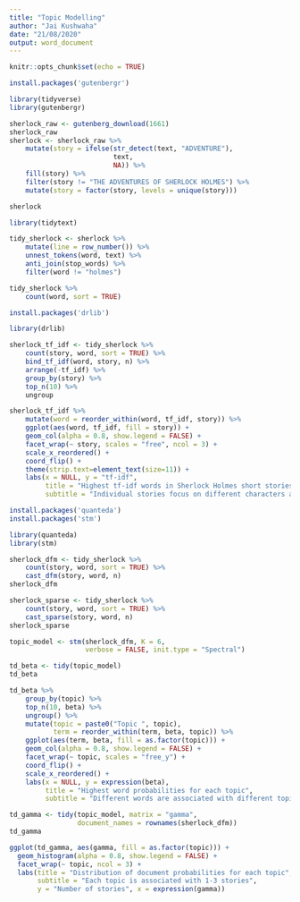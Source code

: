 ---
title: "Topic Modelling"
author: "Jai Kushwaha"
date: "21/08/2020"
output: word_document
---

```{r setup, include=FALSE}
knitr::opts_chunk$set(echo = TRUE)
```

```{r}
install.packages('gutenbergr')
```


```{r}
library(tidyverse)
library(gutenbergr)

sherlock_raw <- gutenberg_download(1661)
sherlock_raw
sherlock <- sherlock_raw %>%
    mutate(story = ifelse(str_detect(text, "ADVENTURE"),
                          text,
                          NA)) %>%
    fill(story) %>%
    filter(story != "THE ADVENTURES OF SHERLOCK HOLMES") %>%
    mutate(story = factor(story, levels = unique(story)))

sherlock
```
```{r}
library(tidytext)

tidy_sherlock <- sherlock %>%
    mutate(line = row_number()) %>%
    unnest_tokens(word, text) %>%
    anti_join(stop_words) %>%
    filter(word != "holmes")

tidy_sherlock %>%
    count(word, sort = TRUE)
```

```{r}
install.packages('drlib')
```
```{r}
library(drlib)

sherlock_tf_idf <- tidy_sherlock %>%
    count(story, word, sort = TRUE) %>%
    bind_tf_idf(word, story, n) %>%
    arrange(-tf_idf) %>%
    group_by(story) %>%
    top_n(10) %>%
    ungroup

sherlock_tf_idf %>%
    mutate(word = reorder_within(word, tf_idf, story)) %>%
    ggplot(aes(word, tf_idf, fill = story)) +
    geom_col(alpha = 0.8, show.legend = FALSE) +
    facet_wrap(~ story, scales = "free", ncol = 3) +
    scale_x_reordered() +
    coord_flip() +
    theme(strip.text=element_text(size=11)) +
    labs(x = NULL, y = "tf-idf",
         title = "Highest tf-idf words in Sherlock Holmes short stories",
         subtitle = "Individual stories focus on different characters and narrative elements")
```
```{r}
install.packages('quanteda')
install.packages('stm')
```
```{r}
library(quanteda)
library(stm)

sherlock_dfm <- tidy_sherlock %>%
    count(story, word, sort = TRUE) %>%
    cast_dfm(story, word, n)
sherlock_dfm

sherlock_sparse <- tidy_sherlock %>%
    count(story, word, sort = TRUE) %>%
    cast_sparse(story, word, n)
sherlock_sparse
```
```{r}
topic_model <- stm(sherlock_dfm, K = 6, 
                   verbose = FALSE, init.type = "Spectral")
```

```{r}
td_beta <- tidy(topic_model)
td_beta

td_beta %>%
    group_by(topic) %>%
    top_n(10, beta) %>%
    ungroup() %>%
    mutate(topic = paste0("Topic ", topic),
           term = reorder_within(term, beta, topic)) %>%
    ggplot(aes(term, beta, fill = as.factor(topic))) +
    geom_col(alpha = 0.8, show.legend = FALSE) +
    facet_wrap(~ topic, scales = "free_y") +
    coord_flip() +
    scale_x_reordered() +
    labs(x = NULL, y = expression(beta),
         title = "Highest word probabilities for each topic",
         subtitle = "Different words are associated with different topics")
```
```{r}
td_gamma <- tidy(topic_model, matrix = "gamma",                    
                 document_names = rownames(sherlock_dfm))
td_gamma

ggplot(td_gamma, aes(gamma, fill = as.factor(topic))) +
  geom_histogram(alpha = 0.8, show.legend = FALSE) +
  facet_wrap(~ topic, ncol = 3) +
  labs(title = "Distribution of document probabilities for each topic",
       subtitle = "Each topic is associated with 1-3 stories",
       y = "Number of stories", x = expression(gamma))

```

